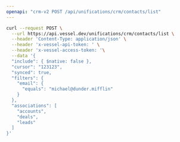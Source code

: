 ```yaml
---
openapi: "crm-v2 POST /api/unifications/crm/contacts/list"
---
```


<RequestExample>

```bash Request
curl --request POST \
  --url https://api.vessel.dev/unifications/crm/contacts/list \
  --header 'Content-Type: application/json' \
  --header 'x-vessel-api-token: ' \
  --header 'x-vessel-access-token: '\
  --data '{
  "include": { $native: false },
  "cursor": "123123",
  "synced": true,
  "filters": {
    "email": {
      "equals": "michael@dunder.mifflin"
    }
  },
  "associations": [
    "accounts",
    "deals",
    "leads"
  ]
}'
```

</RequestExample>

